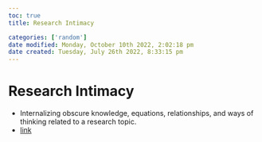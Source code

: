 ```yaml
---
toc: true
title: Research Intimacy

categories: ['random']
date modified: Monday, October 10th 2022, 2:02:18 pm
date created: Tuesday, July 26th 2022, 8:33:15 pm
---
```


# Research Intimacy
- Internalizing obscure knowledge, equations, relationships, and ways of thinking related to a research topic.
- [link](https://twitter.com/ch402/status/1295063684545314818)



